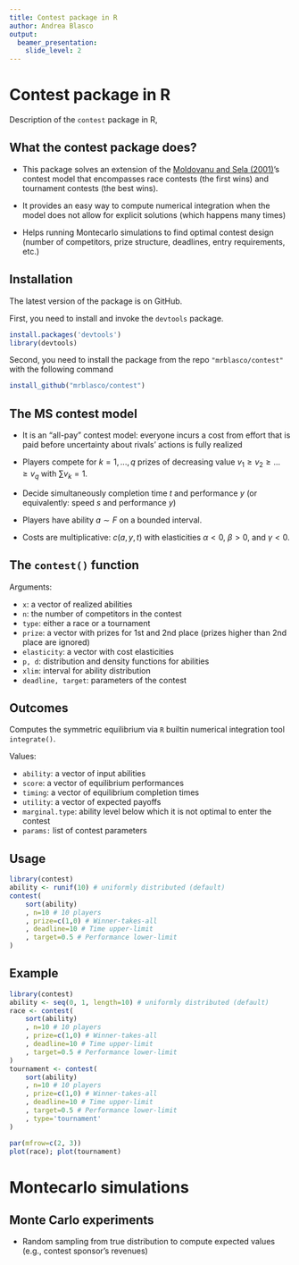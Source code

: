 ```yaml
---
title: Contest package in R
author: Andrea Blasco
output: 
  beamer_presentation:
    slide_level: 2
---
```


# Contest package in R

Description of the `contest` package in R, 

## What the contest package does?

* This package solves an extension of the [Moldovanu and Sela (2001)](https://www.aeaweb.org/articles?id=10.1257/aer.91.3.542)'s contest model that encompasses race contests (the first wins) and tournament contests (the best wins).

* It provides an easy way to compute numerical integration when the model does not allow for explicit solutions (which happens many times)

* Helps running Montecarlo simulations to find optimal contest design (number of competitors, prize structure, deadlines, entry requirements, etc.)


## Installation

The latest version of the package is on GitHub. 

First, you need to install and invoke the `devtools` package.

```r
install.packages('devtools')
library(devtools)
```

Second, you need to install the package from the repo `"mrblasco/contest"` with the following command 

```r
install_github("mrblasco/contest")
```


## The MS contest model

* It is an "all-pay" contest model: everyone incurs a cost from effort that is paid before uncertainty about rivals' actions is fully realized

* Players compete for $k=1,..., q$ prizes of decreasing value $v_1\geq v_2\geq ...\geq v_q$ with $\sum v_k = 1$.

* Decide simultaneously completion time $t$ and performance $y$ (or equivalently: speed $s$ and performance $y$)

* Players have ability $a\sim F$ on a bounded interval.

* Costs are multiplicative: $c(a, y, t)$ with elasticities $\alpha<0$, $\beta>0$, and $\gamma<0$.  


## The `contest()` function

Arguments:

* `x`: a vector of realized abilities
* `n`: the number of competitors in the contest
* `type`: either a race or a tournament
* `prize`: a vector with prizes for 1st and 2nd place (prizes higher than 2nd place are ignored)
* `elasticity`: a vector with cost elasticities
* `p, d`: distribution and density functions for abilities
* `xlim`: interval for ability distribution
* `deadline, target`: parameters of the contest


## Outcomes

Computes the symmetric equilibrium via `R` builtin numerical integration  tool `integrate()`.

Values:

* `ability`: a vector of input abilities
* `score`: a vector of equilibrium performances
* `timing`: a vector of equilibrium completion times
* `utility`: a vector of expected payoffs
* `marginal.type`: ability level below which it is not optimal to enter the contest
* `params:` list of contest parameters

## Usage
 
```r
library(contest)
ability <- runif(10) # uniformly distributed (default)
contest(
	sort(ability)
	, n=10 # 10 players	
	, prize=c(1,0) # Winner-takes-all
	, deadline=10 # Time upper-limit
	, target=0.5 # Performance lower-limit
)	
```


## Example

```r
library(contest)
ability <- seq(0, 1, length=10) # uniformly distributed (default)
race <- contest(
	sort(ability)
	, n=10 # 10 players	
	, prize=c(1,0) # Winner-takes-all
	, deadline=10 # Time upper-limit
	, target=0.5 # Performance lower-limit
)
tournament <- contest(
	sort(ability)
	, n=10 # 10 players	
	, prize=c(1,0) # Winner-takes-all
	, deadline=10 # Time upper-limit
	, target=0.5 # Performance lower-limit
	, type='tournament'
)

par(mfrow=c(2, 3))
plot(race); plot(tournament)
```

# Montecarlo simulations

## Monte Carlo experiments

- Random sampling from true distribution to compute expected values (e.g., contest sponsor's revenues)

```r


``` 


